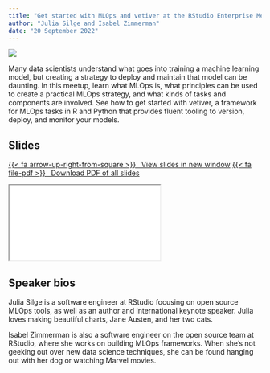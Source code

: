 ```yaml
---
title: "Get started with MLOps and vetiver at the RStudio Enterprise Meetup"
author: "Julia Silge and Isabel Zimmerman"
date: "20 September 2022"
---
```


![](images/20220920-Vetiver.jpg ){fig-align="center" fig-alt="RStudio Enterprise Meetup information card for MLOPs with vetiver in Python and R"}


Many data scientists understand what goes into training a machine learning model, but creating a strategy to deploy and maintain that model can be daunting. In this meetup, learn what MLOps is, what principles can be used to create a practical MLOps strategy, and what kinds of tasks and components are involved. See how to get started with vetiver, a framework for MLOps tasks in R and Python that provides fluent tooling to version, deploy, and monitor your models.

## Slides

<p class="text-center"><a class="btn btn-success btn-lg" target="_blank" href="presentation/">{{< fa arrow-up-right-from-square >}} &ensp;View slides in new window</a> <a class="btn btn-success btn-lg" target="_blank" href="presentation/slides.pdf" role="button">{{< fa file-pdf >}} &ensp;Download PDF of all slides</a></p>

<div class="ratio ratio-16x9">
<iframe class="slide-deck" src="presentation/"></iframe>
</div>

## Speaker bios

Julia Silge is a software engineer at RStudio focusing on open source MLOps tools, as well as an author and international keynote speaker. Julia loves making beautiful charts, Jane Austen, and her two cats.

Isabel Zimmerman is also a software engineer on the open source team at RStudio, where she works on building MLOps frameworks. When she's not geeking out over new data science techniques, she can be found hanging out with her dog or watching Marvel movies.

